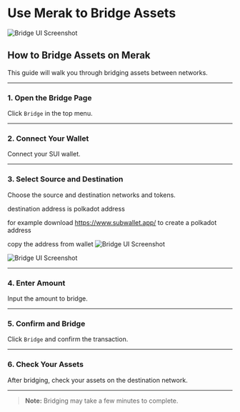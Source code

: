 # Use Merak to Bridge Assets

![Bridge UI Screenshot](/sui/bridge.png)

## How to Bridge Assets on Merak

This guide will walk you through bridging assets between networks.

---

### 1. Open the Bridge Page

Click `Bridge` in the top menu.

---

### 2. Connect Your Wallet

Connect your SUI wallet.

---

### 3. Select Source and Destination

Choose the source and destination networks and tokens.

destination address is polkadot address

for example download https://www.subwallet.app/ to create a polkadot address

copy the address from wallet
![Bridge UI Screenshot](/sui/subwallet.png)

![Bridge UI Screenshot](/sui/polkadot.png)

---

### 4. Enter Amount

Input the amount to bridge.

---

### 5. Confirm and Bridge

Click `Bridge` and confirm the transaction.

---

### 6. Check Your Assets

After bridging, check your assets on the destination network.

---

> **Note:** Bridging may take a few minutes to complete.
